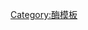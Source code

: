 {{Navbox
| name       = 碳-卤裂合酶
| title      = 碳-卤[[裂合酶]]([[EC编号|EC]] 4.5)
| listclass  = hlist
| titlestyle = background:#e7dcc3
| groupstyle = background-color: AntiqueWhite

| group1 = [[EC编号列表_(EC_4)#EC 4.5: 碳-卤裂合酶|4.5.1]]
| list1  = 
* [[二氯甲烷脱卤酶]]
* [[卤代醇脱卤酶]]

| belowstyle = padding:0px; background-color: AntiqueWhite
| below = {{Enzyme navs}}

}}<noinclude>
[[Category:酶模板]]
</noinclude>